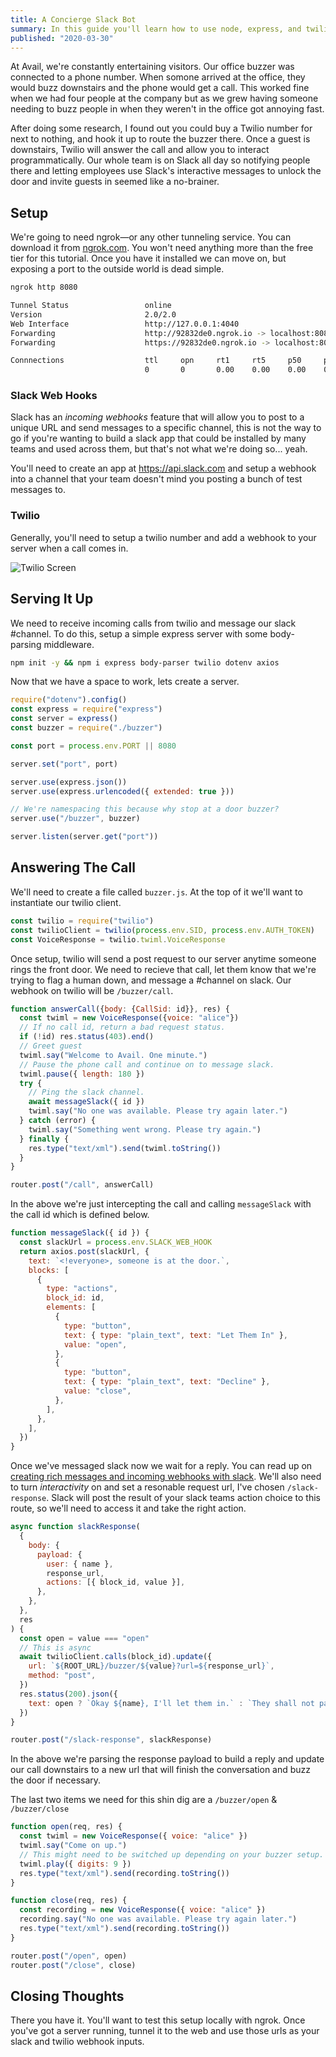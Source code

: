 ```yaml
---
title: A Concierge Slack Bot
summary: In this guide you'll learn how to use node, express, and twilio's api to create a slack bot that can respond to the door buzzer of your home or office.
published: "2020-03-30"
---
```


At Avail, we're constantly entertaining visitors. Our office buzzer was connected to a phone number. When somone arrived at the office, they would buzz downstairs and the phone would get a call. This worked fine when we had four people at the company but as we grew having someone needing to buzz people in when they weren't in the office got annoying fast.

After doing some research, I found out you could buy a Twilio number for next to nothing, and hook it up to route the buzzer there. Once a guest is downstairs, Twilio will answer the call and allow you to interact programmatically. Our whole team is on Slack all day so notifying people there and letting employees use Slack's interactive messages to unlock the door and invite guests in seemed like a no-brainer.

## Setup

We're going to need ngrok—or any other tunneling service. You can download it from [ngrok.com](https://ngrok.com). You won't need anything more than the free tier for this tutorial. Once you have it installed we can move on, but exposing a port to the outside world is dead simple.

```bash
ngrok http 8080

Tunnel Status                 online
Version                       2.0/2.0
Web Interface                 http://127.0.0.1:4040
Forwarding                    http://92832de0.ngrok.io -> localhost:8080
Forwarding                    https://92832de0.ngrok.io -> localhost:8080

Connnections                  ttl     opn     rt1     rt5     p50     p90
                              0       0       0.00    0.00    0.00    0.00
```

### Slack Web Hooks

Slack has an _incoming webhooks_ feature that will allow you to post to a unique URL and send messages to a specific channel, this is not the way to go if you're wanting to build a slack app that could be installed by many teams and used across them, but that's not what we're doing so... yeah.

You'll need to create an app at https://api.slack.com and setup a webhook into a channel that your team doesn't mind you posting a bunch of test messages to.

### Twilio

Generally, you'll need to setup a twilio number and add a webhook to your server when a call comes in.

![Twilio Screen](/images/twilio-screen.png)

## Serving It Up

We need to receive incoming calls from twilio and message our slack #channel. To do this, setup a simple express server with some body-parsing middleware.

```bash
npm init -y && npm i express body-parser twilio dotenv axios
```

Now that we have a space to work, lets create a server.

```js
require("dotenv").config()
const express = require("express")
const server = express()
const buzzer = require("./buzzer")

const port = process.env.PORT || 8080

server.set("port", port)

server.use(express.json())
server.use(express.urlencoded({ extended: true }))

// We're namespacing this because why stop at a door buzzer?
server.use("/buzzer", buzzer)

server.listen(server.get("port"))
```

## Answering The Call

We'll need to create a file called `buzzer.js`. At the top of it we'll want to instantiate our twilio client.

```js
const twilio = require("twilio")
const twilioClient = twilio(process.env.SID, process.env.AUTH_TOKEN)
const VoiceResponse = twilio.twiml.VoiceResponse
```

Once setup, twilio will send a post request to our server anytime someone rings the front door. We need to recieve that call, let them know that we're trying to flag a human down, and message a #channel on slack. Our webhook on twilio will be `/buzzer/call`.

```js
function answerCall({body: {CallSid: id}}, res) {
  const twiml = new VoiceResponse({voice: "alice"})
  // If no call id, return a bad request status.
  if (!id) res.status(403).end()
  // Greet guest
  twiml.say("Welcome to Avail. One minute.")
  // Pause the phone call and continue on to message slack.
  twiml.pause({ length: 180 })
  try {
    // Ping the slack channel.
    await messageSlack({ id })
    twiml.say("No one was available. Please try again later.")
  } catch (error) {
    twiml.say("Something went wrong. Please try again.")
  } finally {
    res.type("text/xml").send(twiml.toString())
  }
}

router.post("/call", answerCall)
```

In the above we're just intercepting the call and calling `messageSlack` with the call id which is defined below.

```js
function messageSlack({ id }) {
  const slackUrl = process.env.SLACK_WEB_HOOK
  return axios.post(slackUrl, {
    text: `<!everyone>, someone is at the door.`,
    blocks: [
      {
        type: "actions",
        block_id: id,
        elements: [
          {
            type: "button",
            text: { type: "plain_text", text: "Let Them In" },
            value: "open",
          },
          {
            type: "button",
            text: { type: "plain_text", text: "Decline" },
            value: "close",
          },
        ],
      },
    ],
  })
}
```

Once we've messaged slack now we wait for a reply. You can read up on [creating rich messages and incoming webhooks with slack](https://api.slack.com/). We'll also need to turn _interactivity_ on and set a resonable request url, I've chosen `/slack-response`. Slack will post the result of your slack teams action choice to this route, so we'll need to access it and take the right action.

```js
async function slackResponse(
  {
    body: {
      payload: {
        user: { name },
        response_url,
        actions: [{ block_id, value }],
      },
    },
  },
  res
) {
  const open = value === "open"
  // This is async
  await twilioClient.calls(block_id).update({
    url: `${ROOT_URL}/buzzer/${value}?url=${response_url}`,
    method: "post",
  })
  res.status(200).json({
    text: open ? `Okay ${name}, I'll let them in.` : `They shall not pass`,
  })
}

router.post("/slack-response", slackResponse)
```

In the above we're parsing the response payload to build a reply and update our call downstairs to a new url that will finish the conversation and buzz the door if necessary.

The last two items we need for this shin dig are a `/buzzer/open` & `/buzzer/close`

```js
function open(req, res) {
  const twiml = new VoiceResponse({ voice: "alice" })
  twiml.say("Come on up.")
  // This might need to be switched up depending on your buzzer setup.
  twiml.play({ digits: 9 })
  res.type("text/xml").send(recording.toString())
}

function close(req, res) {
  const recording = new VoiceResponse({ voice: "alice" })
  recording.say("No one was available. Please try again later.")
  res.type("text/xml").send(recording.toString())
}

router.post("/open", open)
router.post("/close", close)
```

## Closing Thoughts

There you have it. You'll want to test this setup locally with ngrok. Once you've got a server running, tunnel it to the web and use those urls as your slack and twilio webhook inputs.
